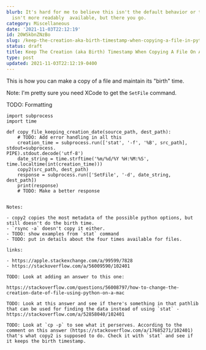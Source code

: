 ```yaml
---
blurb: It's hard for me to believe this isn't the default behavior or that the answer
  isn't more readably  available, but there you go.
category: Miscellaneous
date: '2021-11-03T22:12:19'
id: 20WSkbnZNzBo
slug: /keep-the-creation-aka-birth-timestamp-when-copying-a-file-in-python
status: draft
title: Keep The Creation (aka Birth) Timestamp When Copying A File On A Mac In Python
type: post
updated: 2021-11-03T22:12:19-0400
---
```


This is how you can make a copy of a file and maintain its "birth" time. 

Note: I'm pretty sure you need XCode to get the `SetFile` command. 

TODO: Formatting

```python3
import subprocess
import time

def copy_file_keeping_creation_date(source_path, dest_path):
    # TODO: Add error handling in all this
    creation_time = subprocess.run(['stat', '-f', '%B', src_path], stdout=subprocess.
PIPE).stdout.decode('utf-8')
    date_string = time.strftime('%m/%d/%Y %H:%M:%S', time.localtime(int(creation_time)))
    copy2(src_path, dest_path)
    response = subprocess.run(['SetFile', '-d', date_string, dest_path])
    print(response)
    # TODO: Make a better response
    
    
Notes:

- copy2 copies the most metadata of the possible python options, but still doesn't do the birth time. 
- `rsync -a` doesn't copy it either. 
- TODO: show examples from `stat` command 
- TODO: put in details about the four times available for files. 

links:

- https://apple.stackexchange.com/a/99599/7828
- https://stackoverflow.com/a/56009590/102401

TODO: Look at adding an answer to this one:

https://stackoverflow.com/questions/56008797/how-to-change-the-creation-date-of-file-using-python-on-a-mac

TODO: Look at this answer and see if there's something in that pathlib that can be used for finding the data instead of using `stat` - https://stackoverflow.com/a/52858040/102401

TODO: Look at `cp -p` to see what it perserves. According to the comment on this answer (https://stackoverflow.com/a/17685271/102401) that's what copy2 is supposed to do. Check it with `stat` and see if it keeps the birth timestamp.